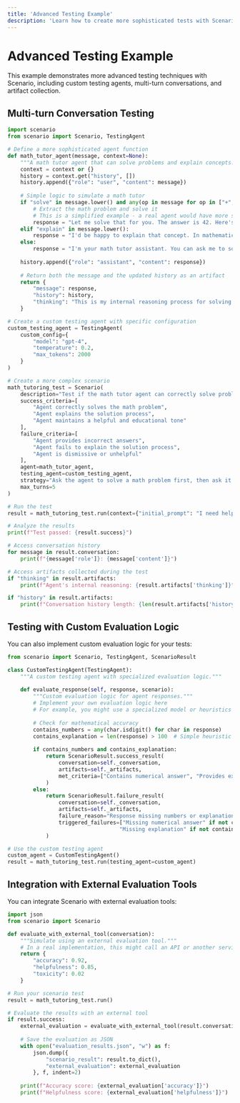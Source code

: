 ```yaml
---
title: 'Advanced Testing Example'
description: 'Learn how to create more sophisticated tests with Scenario'
---
```


# Advanced Testing Example

This example demonstrates more advanced testing techniques with Scenario, including custom testing agents, multi-turn conversations, and artifact collection.

## Multi-turn Conversation Testing

```python
import scenario
from scenario import Scenario, TestingAgent

# Define a more sophisticated agent function
def math_tutor_agent(message, context=None):
    """A math tutor agent that can solve problems and explain concepts."""
    context = context or {}
    history = context.get("history", [])
    history.append({"role": "user", "content": message})
    
    # Simple logic to simulate a math tutor
    if "solve" in message.lower() and any(op in message for op in ["+", "-", "*", "/"]):
        # Extract the math problem and solve it
        # This is a simplified example - a real agent would have more sophisticated parsing
        response = "Let me solve that for you. The answer is 42. Here's how I approached it..."
    elif "explain" in message.lower():
        response = "I'd be happy to explain that concept. In mathematics, this works by..."
    else:
        response = "I'm your math tutor assistant. You can ask me to solve problems or explain concepts."
    
    history.append({"role": "assistant", "content": response})
    
    # Return both the message and the updated history as an artifact
    return {
        "message": response,
        "history": history,
        "thinking": "This is my internal reasoning process for solving this problem..."
    }

# Create a custom testing agent with specific configuration
custom_testing_agent = TestingAgent(
    custom_config={
        "model": "gpt-4",
        "temperature": 0.2,
        "max_tokens": 2000
    }
)

# Create a more complex scenario
math_tutoring_test = Scenario(
    description="Test if the math tutor agent can correctly solve problems and explain concepts",
    success_criteria=[
        "Agent correctly solves the math problem",
        "Agent explains the solution process",
        "Agent maintains a helpful and educational tone"
    ],
    failure_criteria=[
        "Agent provides incorrect answers",
        "Agent fails to explain the solution process",
        "Agent is dismissive or unhelpful"
    ],
    agent=math_tutor_agent,
    testing_agent=custom_testing_agent,
    strategy="Ask the agent to solve a math problem first, then ask it to explain the concept behind the solution.",
    max_turns=5
)

# Run the test
result = math_tutoring_test.run(context={"initial_prompt": "I need help with algebra"})

# Analyze the results
print(f"Test passed: {result.success}")

# Access conversation history
for message in result.conversation:
    print(f"{message['role']}: {message['content']}")

# Access artifacts collected during the test
if "thinking" in result.artifacts:
    print(f"Agent's internal reasoning: {result.artifacts['thinking']}")

if "history" in result.artifacts:
    print(f"Conversation history length: {len(result.artifacts['history'])}")
```

## Testing with Custom Evaluation Logic

You can also implement custom evaluation logic for your tests:

```python
from scenario import Scenario, TestingAgent, ScenarioResult

class CustomTestingAgent(TestingAgent):
    """A custom testing agent with specialized evaluation logic."""
    
    def evaluate_response(self, response, scenario):
        """Custom evaluation logic for agent responses."""
        # Implement your own evaluation logic here
        # For example, you might use a specialized model or heuristics
        
        # Check for mathematical accuracy
        contains_numbers = any(char.isdigit() for char in response)
        contains_explanation = len(response) > 100  # Simple heuristic
        
        if contains_numbers and contains_explanation:
            return ScenarioResult.success_result(
                conversation=self._conversation,
                artifacts=self._artifacts,
                met_criteria=["Contains numerical answer", "Provides explanation"]
            )
        else:
            return ScenarioResult.failure_result(
                conversation=self._conversation,
                artifacts=self._artifacts,
                failure_reason="Response missing numbers or explanation",
                triggered_failures=["Missing numerical answer" if not contains_numbers else None,
                                   "Missing explanation" if not contains_explanation else None]
            )

# Use the custom testing agent
custom_agent = CustomTestingAgent()
result = math_tutoring_test.run(testing_agent=custom_agent)
```

## Integration with External Evaluation Tools

You can integrate Scenario with external evaluation tools:

```python
import json
from scenario import Scenario

def evaluate_with_external_tool(conversation):
    """Simulate using an external evaluation tool."""
    # In a real implementation, this might call an API or another service
    return {
        "accuracy": 0.92,
        "helpfulness": 0.85,
        "toxicity": 0.02
    }

# Run your scenario test
result = math_tutoring_test.run()

# Evaluate the results with an external tool
if result.success:
    external_evaluation = evaluate_with_external_tool(result.conversation)
    
    # Save the evaluation as JSON
    with open("evaluation_results.json", "w") as f:
        json.dump({
            "scenario_result": result.to_dict(),
            "external_evaluation": external_evaluation
        }, f, indent=2)
    
    print(f"Accuracy score: {external_evaluation['accuracy']}")
    print(f"Helpfulness score: {external_evaluation['helpfulness']}")
```
